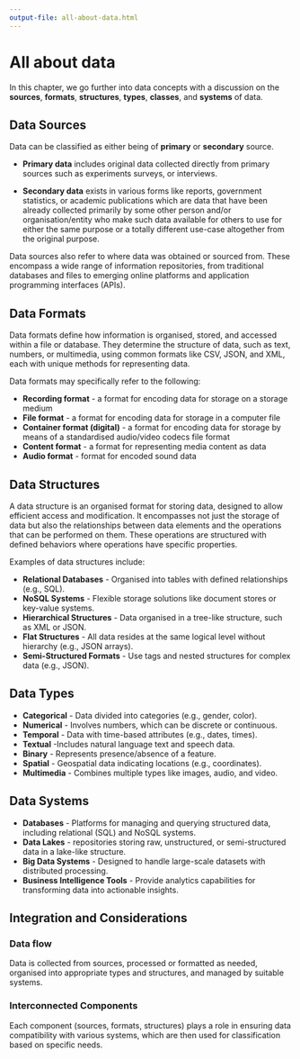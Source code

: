 ```yaml
---
output-file: all-about-data.html
---
```


# All about data {#sec-all-about-data}

In this chapter, we go further into data concepts with a discussion on the **sources**, **formats**, **structures**, **types**, **classes**, and **systems** of data.

## Data Sources {#sec-data-sources}

Data can be classified as either being of **primary** or **secondary** source.

* **Primary data** includes original data collected directly from primary sources such as experiments surveys, or interviews.

* **Secondary data** exists in various forms like reports, government statistics, or academic publications which are data that have been already collected primarily by some other person and/or organisation/entity who make such data available for others to use for either the same purpose or a totally different use-case altogether from the original purpose.

Data sources also refer to where data was obtained or sourced from. These encompass a wide range of information repositories, from traditional databases and files to emerging online platforms and application programming interfaces (APIs).

## Data Formats {#sec-data-formats}

Data formats define how information is organised, stored, and accessed within a file or database. They determine the structure of data, such as text, numbers, or multimedia, using common formats like CSV, JSON, and XML, each with unique methods for representing data.

Data formats may specifically refer to the following:

* **Recording format** - a format for encoding data for storage on a storage medium
* **File format** - a format for encoding data for storage in a computer file
* **Container format (digital)** - a format for encoding data for storage by means of a standardised audio/video codecs file format
* **Content format** - a format for representing media content as data
* **Audio format** - format for encoded sound data

## Data Structures {#sec-data-structure}

A data structure is an organised format for storing data, designed to allow efficient access and modification. It encompasses not just the storage of data but also the relationships between data elements and the operations that can be performed on them. These operations are structured with defined behaviors where operations have specific properties.

Examples of data structures include:

* **Relational Databases** - Organised into tables with defined relationships (e.g., SQL).
* **NoSQL Systems** - Flexible storage solutions like document stores or key-value systems.
* **Hierarchical Structures** - Data organised in a tree-like structure, such as XML or JSON.
* **Flat Structures** - All data resides at the same logical level without hierarchy (e.g., JSON arrays).
* **Semi-Structured Formats** - Use tags and nested structures for complex data (e.g., JSON).

## Data Types {#sec-data-types}

* **Categorical** - Data divided into categories (e.g., gender, color).
* **Numerical** - Involves numbers, which can be discrete or continuous.
* **Temporal** - Data with time-based attributes (e.g., dates, times).
* **Textual** -Includes natural language text and speech data.
* **Binary** - Represents presence/absence of a feature.
* **Spatial** - Geospatial data indicating locations (e.g., coordinates).
* **Multimedia** - Combines multiple types like images, audio, and video.

## Data Systems {#sec-data-systems}

* **Databases** - Platforms for managing and querying structured data, including relational (SQL) and NoSQL systems.
* **Data Lakes** - repositories storing raw, unstructured, or semi-structured data in a lake-like structure.
* **Big Data Systems** - Designed to handle large-scale datasets with distributed processing.
* **Business Intelligence Tools** - Provide analytics capabilities for transforming data into actionable insights.

## Integration and Considerations {#sec-data-integration}

### Data flow {#sec-data-flow}

Data is collected from sources, processed or formatted as needed, organised into appropriate types and structures, and managed by suitable systems.

### Interconnected Components

Each component (sources, formats, structures) plays a role in ensuring data compatibility with various systems, which are then used for classification based on specific needs.

<br/>
<br/>